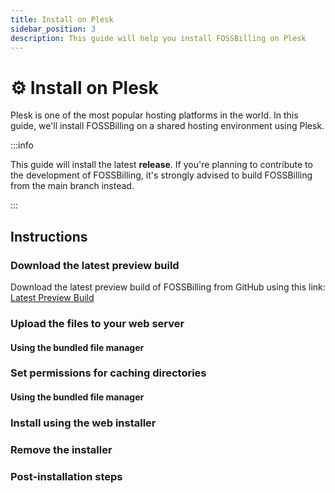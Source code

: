 ```yaml
---
title: Install on Plesk
sidebar_position: 3
description: This guide will help you install FOSSBilling on Plesk
---
```


# :gear: Install on Plesk
Plesk is one of the most popular hosting platforms in the world. In this guide, we'll install FOSSBilling on a shared hosting environment using Plesk.

:::info

This guide will install the latest **release**. If you're planning to contribute to the development of FOSSBilling, it's strongly advised to build FOSSBilling from the main branch instead.

:::

## Instructions

### Download the latest preview build
Download the latest preview build of FOSSBilling from GitHub using this link: [Latest Preview Build](https://fossbilling.org/downloads/preview)

### Upload the files to your web server
#### Using the bundled file manager

### Set permissions for caching directories
#### Using the bundled file manager

### Install using the web installer

### Remove the installer

### Post-installation steps
